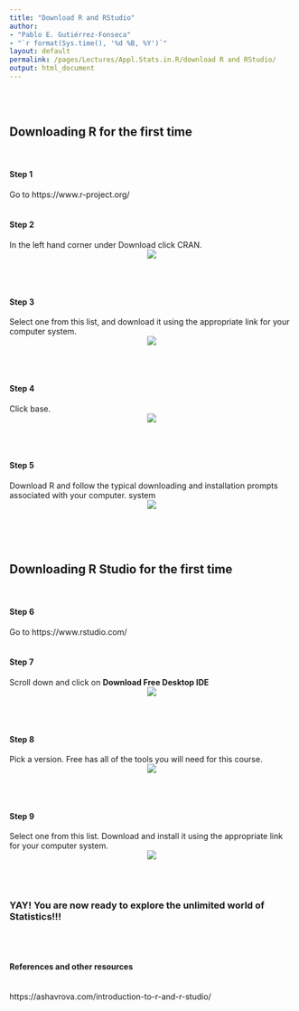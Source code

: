 ```yaml
---
title: "Download R and RStudio"
author: 
- "Pablo E. Gutiérrez-Fonseca"
- "`r format(Sys.time(), '%d %B, %Y')`"
layout: default
permalink: /pages/Lectures/Appl.Stats.in.R/download R and RStudio/
output: html_document
---
```

<br/>
<br/>

## Downloading R for the first time
<br/>

#### **Step 1**
Go to https://www.r-project.org/
<br/>
<br/>

#### **Step 2**
In the left hand corner under Download click CRAN.
<center>
<img src="D:/OneDrive - University of Vermont/Curriculum/19_ Personal webpage/TropicalFreshwaterEcology/_pages/Lectures/Appl.Stats.in.R/fig/step1.jpg">
</center>
<br/>
<br/>

#### **Step 3**
Select one from this list, and download it using the appropriate link for your computer system.
<center>
<img src="D:/OneDrive - University of Vermont/Curriculum/19_ Personal webpage/TropicalFreshwaterEcology/_pages/Lectures/Appl.Stats.in.R/fig/step3.jpg">
</center>
<br/>
<br/>

#### **Step 4**
Click base.
<center>
<img src="D:/OneDrive - University of Vermont/Curriculum/19_ Personal webpage/TropicalFreshwaterEcology/_pages/Lectures/Appl.Stats.in.R/fig/step4.jpg">
</center>
<br/>
<br/>

#### **Step 5**
Download R and follow the typical downloading and installation prompts associated with your computer. system
<center>
<img src="D:/OneDrive - University of Vermont/Curriculum/19_ Personal webpage/TropicalFreshwaterEcology/_pages/Lectures/Appl.Stats.in.R/fig/step5.jpg">
</center>

<br/>
<br/>
<br/>

## Downloading R Studio for the first time
<br/>

#### **Step 6**
Go to https://www.rstudio.com/
<br/>
<br/>

#### **Step 7**
Scroll down and click on **Download Free Desktop IDE**
<center>
<img src="D:/OneDrive - University of Vermont/Curriculum/19_ Personal webpage/TropicalFreshwaterEcology/_pages/Lectures/Appl.Stats.in.R/fig/step7.jpg">
</center>
<br/>
<br/>

#### **Step 8**
Pick a version. Free has all of the tools you will need for this course.
<center>
<img src="D:/OneDrive - University of Vermont/Curriculum/19_ Personal webpage/TropicalFreshwaterEcology/_pages/Lectures/Appl.Stats.in.R/fig/step8.jpg">
</center>
<br/>
<br/>

#### **Step 9**
Select one from this list. Download and install it using the appropriate link for your computer system.
<center>
<img src="D:/OneDrive - University of Vermont/Curriculum/19_ Personal webpage/TropicalFreshwaterEcology/_pages/Lectures/Appl.Stats.in.R/fig/step9.jpg">
</center>
<br/>
<br/>

### YAY! You are now ready to explore the unlimited world of Statistics!!!
<br/>
<br/>

#### **References and other resources**
<br/>
https://ashavrova.com/introduction-to-r-and-r-studio/

<br/>
<br/>
<br/>